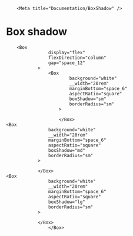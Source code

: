 
        <Meta title="Documentation/BoxShadow" />

# Box shadow

        <Box
                    display="flex"
                    flexDirection="column"
                    gap="space_12"
                >
                    <Box
                            background="white"
                            __width="20rem"
                            marginBottom="space_6"
                            aspectRatio="square"
                            boxShadow="sm"
                            borderRadius="sm"
                        >

                        </Box>
    <Box
                    background="white"
                    __width="20rem"
                    marginBottom="space_6"
                    aspectRatio="square"
                    boxShadow="md"
                    borderRadius="sm"
                >

                </Box>
    <Box
                    background="white"
                    __width="20rem"
                    marginBottom="space_6"
                    aspectRatio="square"
                    boxShadow="lg"
                    borderRadius="sm"
                >

                </Box>
                    </Box>
